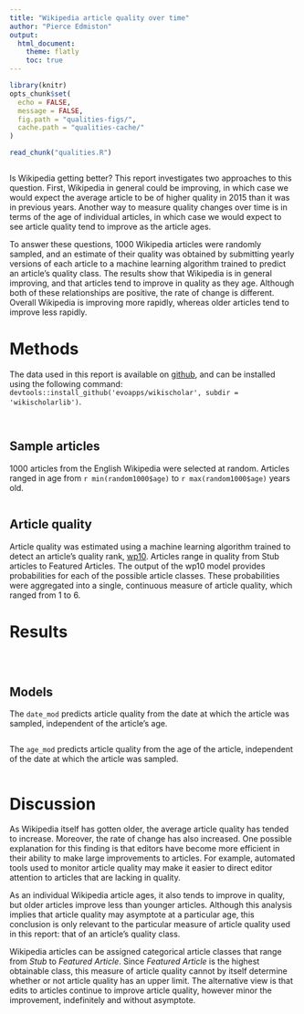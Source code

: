 ```yaml
---
title: "Wikipedia article quality over time"
author: "Pierce Edmiston"
output:
  html_document:
    theme: flatly
    toc: true
---
```


```r
library(knitr)
opts_chunk$set(
  echo = FALSE,
  message = FALSE,
  fig.path = "qualities-figs/",
  cache.path = "qualities-cache/"
)

read_chunk("qualities.R")
```

```r
```

Is Wikipedia getting better? This report investigates two approaches to this question. First, Wikipedia in general could be improving, in which case we would expect the average article to be of higher quality in 2015 than it was in previous years. Another way to measure quality changes over time is in terms of the age of individual articles, in which case we would expect to see article quality tend to improve as the article ages.

To answer these questions, 1000 Wikipedia articles were randomly sampled, and an estimate of their quality was obtained by submitting yearly versions of each article to a machine learning algorithm trained to predict an article's quality class. The results show that Wikipedia is in general improving, and that articles tend to improve in quality as they age. Although both of these relationships are positive, the rate of change is different. Overall Wikipedia is improving more rapidly, whereas older articles tend to improve less rapidly.

# Methods

The data used in this report is available on [github](https://github.com/evoapps/wikischolar), and can be installed using the following command: `devtools::install_github('evoapps/wikischolar', subdir = 'wikischolarlib')`.

```r
```

```r
```

## Sample articles

1000 articles from the English Wikipedia were selected at random. Articles ranged in age from `r min(random1000$age)` to `r max(random1000$age)` years old.

```r
```

## Article quality

Article quality was estimated using a machine learning algorithm trained to detect an article's quality rank, [wp10](https://meta.wikimedia.org/wiki/ORES/wp10). Articles range in quality from Stub articles to Featured Articles. The output of the wp10 model provides probabilities for each of the possible article classes. These probabilities were aggregated into a single, continuous measure of article quality, which ranged from 1 to 6.

# Results

```r
```

```r
```

```r
```

## Models

The `date_mod` predicts article quality from the date at which the article was sampled, independent of the article's age.

```r
```

The `age_mod` predicts article quality from the age of the article, independent of the date at which the article was sampled.

```r
```

# Discussion

As Wikipedia itself has gotten older, the average article quality has tended to increase.  Moreover, the rate of change has also increased. One possible explanation for this finding is that editors have become more efficient in their ability to make large improvements to articles. For example, automated tools used to monitor article quality may make it easier to direct editor attention to articles that are lacking in quality.

As an individual Wikipedia article ages, it also tends to improve in quality, but older articles improve less than younger articles. Although this analysis implies that article quality may asymptote at a particular age, this conclusion is only relevant to the particular measure of article quality used in this report: that of an article's quality class.

Wikipedia articles can be assigned categorical article classes that range from _Stub_ to _Featured Article_. Since _Featured Article_ is the highest obtainable class, this measure of article quality cannot by itself determine whether or not article quality has an upper limit. The alternative view is that edits to articles continue to improve article quality, however minor the improvement, indefinitely and without asymptote.
